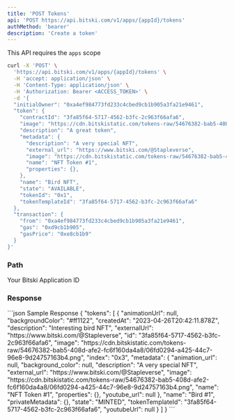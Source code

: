 ```yaml
---
title: 'POST Tokens'
api: 'POST https://api.bitski.com/v1/apps/{appId}/tokens'
authMethod: 'bearer'
description: 'Create a token'
---
```


<Note>This API requires the `apps` scope</Note>

<RequestExample>

```bash cURL
curl -X 'POST' \
  'https://api.bitski.com/v1/apps/{appId}/tokens' \
  -H 'accept: application/json' \
  -H 'Content-Type: application/json' \
  -H 'Authorization: Bearer <ACCESS_TOKEN>' \
  -d '{
  "initialOwner": "0xa4ef984773fd233c4cbed9cb1b905a3fa21e9461",
  "token": {
    "contractId": "3fa85f64-5717-4562-b3fc-2c963f66afa6",
    "image": "https://cdn.bitskistatic.com/tokens-raw/54676382-bab5-408d-afe2-fc6f160da4a8/06fd0294-a425-44c7-96e8-9d24757163b4.png",
    "description": "A great token",
    "metadata": {
      "description": "A very special NFT",
      "external_url": "https://www.bitski.com/@Stapleverse",
      "image": "https://cdn.bitskistatic.com/tokens-raw/54676382-bab5-408d-afe2-fc6f160da4a8/06fd0294-a425-44c7-96e8-9d24757163b4.png",
      "name": "NFT Token #1",
      "properties": {},
    },
    "name": "Bird NFT",
    "state": "AVAILABLE",
    "tokenId": "0x1",
    "tokenTemplateId": "3fa85f64-5717-4562-b3fc-2c963f66afa6"
  },
  "transaction": {
    "from": "0xa4ef984773fd233c4cbed9cb1b905a3fa21e9461",
    "gas": "0xd9cb1b905",
    "gasPrice": "0xe8cb1b9"
  }
}'
```

</RequestExample>

### Path

<ParamField path="appId" type="string" required>
  Your Bitski Application ID
</ParamField>

### Response

<ResponseField name="token" type="Token object" required>
  <Expandable title="properties">
    <ResponseField name="id" type="string" required />
    <ResponseField name="tokenTemplateId" type="string" required />
    <ResponseField name="name" type="string" required />
    <ResponseField name="animationUrl" type="string" />
    <ResponseField name="backgroundColor" type="string" />
    <ResponseField name="youtubeUrl" type="string" />
    <ResponseField name="createdAt" type="date" required />
    <ResponseField name="description" type="string" required />
    <ResponseField name="externalUrl" type="string" />
    <ResponseField name="image" type="string" />
    <ResponseField name="index" type="string" required />
    <ResponseField name="metadata" type="object" required />
    <ResponseField name="privateMetadata" type="object" required />
    <ResponseField name="state" type="string" required />
  </Expandable>
</ResponseField>

<ResponseExample>
```json Sample Response
{
  "tokens": [
    {
      "animationUrl": null,
      "backgroundColor": "#ff1122",
      "createdAt": "2023-04-26T20:42:11.878Z",
      "description": "Interesting bird NFT",
      "externalUrl": "https://www.bitski.com/@Stapleverse",
      "id": "3fa85f64-5717-4562-b3fc-2c963f66afa6",
      "image": "https://cdn.bitskistatic.com/tokens-raw/54676382-bab5-408d-afe2-fc6f160da4a8/06fd0294-a425-44c7-96e8-9d24757163b4.png",
      "index": "0x3",
      "metadata": {
        "animation_url": null,
        "background_color": null,
        "description": "A very special NFT",
        "external_url": "https://www.bitski.com/@Stapleverse",
        "image": "https://cdn.bitskistatic.com/tokens-raw/54676382-bab5-408d-afe2-fc6f160da4a8/06fd0294-a425-44c7-96e8-9d24757163b4.png",
        "name": "NFT Token #1",
        "properties": {},
        "youtube_url": null
      },
      "name": "Bird #1",
      "privateMetadata": {},
      "state": "MINTED",
      "tokenTemplateId": "3fa85f64-5717-4562-b3fc-2c963f66afa6",
      "youtubeUrl": null
    }
  ]
}
```
</ResponseExample>
